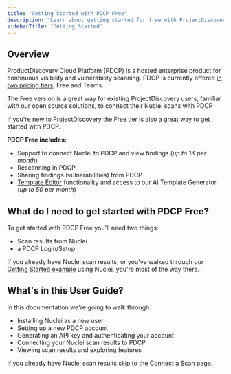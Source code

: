 ```yaml
---
title: "Getting Started with PDCP Free"
description: "Learn about getting started for free with ProjectDiscovery Cloud Platform"
sidebarTitle: "Getting Started"
---
```


## Overview

ProductDiscovery Cloud Platform (PDCP) is a hosted enterprise product for continuous visibility and vulnerability scanning. PDCP is currently offered [in two pricing tiers](https://projectdiscovery.io/pricing), Free and Teams. 

The Free version is a great way for existing ProjectDiscovery users, familiar with our open source solutions, to connect their Nuclei scans with PDCP 

If you're new to ProjectDiscovery the Free tier is also a great way to get started with ​PDCP. 

**PDCP Free includes:**
 - Support to connect Nuclei to PDCP and view findings (_up to 1K per month_) 
 - Rescanning in PDCP
 - Sharing findings (vulnerabilities) from PDCP
 - [Template Editor](/editor/introduction) functionality and access to our AI Template Generator (_up to 50 per month_) 

## What do I need to get started with PDCP Free?

To get started with PDCP Free you'll need two things:

- Scan results from Nuclei
- a PDCP Login/Setup

If you already have Nuclei scan results, or you've walked through our [Getting Started example](/getstarted-overview) using Nuclei, you're most of the way there. 

## What's in this User Guide?

In this documentation we're going to walk through:

 - Installing Nuclei as a new user
 - Setting up a new PDCP account
 - Generating an API key and authenticating your account
 - Connecting your Nuclei scan results to PDCP
 - Viewing scan results and exploring features

<Note> If you already have Nuclei scan results skip to the [Connect a Scan](/free/scan) page. </Note>
